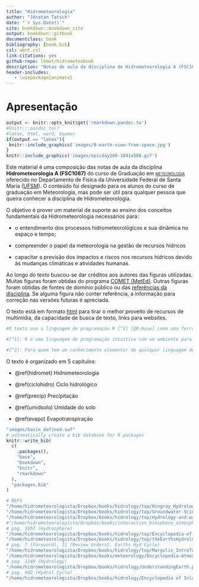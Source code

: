 --- 
title: "Hidrometeorologia"
author: "Jônatan Tatsch"
date: "`r Sys.Date()`"
site: bookdown::bookdown_site
output: bookdown::gitbook
documentclass: book
bibliography: [book.bib]
csl: abnt.csl
link-citations: yes
github-repo: lhmet/hidrometeobook
description: "Notas de aula da disciplina de Hidrometeorologia A (FSC1087) do curso de graduação em Meteorologia da UFSM."
header-includes:
   - \usepackage{animate}
---



# Apresentação {-}




```{r, fig.align='center', echo=FALSE, include=identical(knitr:::pandoc_to(), 'html'),out.width='100%'}

output <- knitr::opts_knit$get('rmarkdown.pandoc.to')
#knitr:::pandoc_to()
#latex, html, word, beamer
if(output == "latex"){
 knitr::include_graphics('images/0-earth-view-from-space.jpg')
}
knitr::include_graphics('images/epicday260-1041x586.gif')
```







Este material é uma composição das notas de aula da disciplina
**Hidrometeorologia A (FSC1087)** do curso de Graduação em [<span style="font-variant:small-caps;">meteorologia</span>](http://w3.ufsm.br/meteorologia/) oferecido no Departamento de Física da Universidade Federal de Santa Maria ([UFSM](http://site.ufsm.br/)). O conteúdo foi designado para os alunos do curso de graduação em Meteorologia, mas pode ser útil para qualquer pessoa que queira conhecer a disciplina de Hidrometeorologia.

O objetivo é prover um material de suporte ao ensino dos conceitos fundamentais da Hidrometeorologia necessários para:

- o entendimento dos processos hidrometeorológicos e sua dinâmica no espaço e tempo; 

- compreender o papel da meteorologia na gestão de recursos hídricos 

- capacitar a previsão dos impactos e riscos nos recursos hídricos devido às mudanças climáticas e atividades humanas.

Ao longo do texto buscou-se dar créditos aos autores das figuras utilizadas. Muitas figuras foram obtidas do programa [COMET (MetEd)](https://www.meted.ucar.edu/). Outras figuras foram obtidas de fontes de domínio público ou das [referências da disciplina](https://ead06.proj.ufsm.br/moodle/pluginfile.php/1504764/mod_resource/content/0/aula-inaugural-2018.pdf). Se alguma figura não conter referência, a informação para correção nas versões futuras é apreciada.

O texto está em formato [html](https://pt.wikipedia.org/wiki/HTML) para tirar o melhor proveito de recursos de multimídia, da capacidade de busca de texto, links para websites. 

```{r, include = FALSE}
#O texto usa a linguagem de programação R [^1] [@R-base] como uma ferramenta pedagógica em exemplos baseados na solução de problemas realísticos. Isto possibilita que os códigos dos exemplos sejam reproduzidos e os resultados visualizados sem quase nenhum conhecimento de R do estudante [^2].

#[^1]: R é uma linguagem de programação intuitiva com um ambiente para análise de dados interativa. E o melhor, é um software gratuito.

#[^2]: Para quem tem um conhecimento elementar de qualquer linguagem de programação, conhecendo um pequeno conjunto de peculiaridades do R, como vetorização e indexação lógica é suficiente para obter uma compreensão básica da maioria dos trechos de código dos exemplos apresentados. Para aprender essas peculiaridades do R você pode consultar o material da disciplina [ADAR](https://lhmet.github.io/adar-ebook/).


```


O texto é organizado em 5 capítulos:

- \@ref(hidromet) Hidrometeorologia

- \@ref(ciclohidro) Ciclo hidrológico

- \@ref(precip) Precipitação

- \@ref(umidsolo) Umidade do solo

- \@ref(evapo) Evapotranspiração





```{r, include=FALSE}
"images/basin_defined.swf"
# automatically create a bib database for R packages
knitr::write_bib(
  c(
    .packages(),
    "base",
    "bookdown",
    "knitr",
    "rmarkdown"
  ),
  "packages.bib"
)
```

```{r, include = FALSE}
# REFS
"/home/hidrometeorologista/Dropbox/books/hidrology/top/Hingray_HydrologyAScienceOfNature/Hydrology_A_ScienceOfNature.pdf"
"/home/hidrometeorologista/Dropbox/books/hidrology/top/Groundwater-Science2012.pdf"
"/home/hidrometeorologista/Dropbox/books/hidrology/top/Hydrology-and-water-resource-systems-analysis-2016.epub"
#"/home/hidrometeorologista/Dropbox/books/interaction_biosphere_atmosphere/ecology/Encyclopedia_of_Ecology.pdf"
# pag. 1957 (Hydrosphere)
"/home/hidrometeorologista/Dropbox/books/hidrology/top/Encyclopedia-of-hydrological-sciences2005.pdf"
"/home/hidrometeorologista/Dropbox/books/hidrology/top/theEarthsHydrologicalCycle_Springer2014_.pdf"
# pag. 7 (Foreword), 11 (Review Underst. Earths Hyd Cycle)
"/home/hidrometeorologista/Dropbox/books/hidrology/top/Margulis_IntroToHydrology/Margulis_Intro_to_Hydrology_2014a_MOD_WET.pdf"
"/home/hidrometeorologista/Dropbox/books/meteorology/Encyclopedia-Atmospheric-Sciences.pdf"
# pag. 1249 (Hydrology)
"/home/hidrometeorologista/Dropbox/books/hidrology/UnderstandingEarth.pdf"
# pag. 402 (Hydrol Cycle)
"/home/hidrometeorologista/Dropbox/books/hidrology/Encyclopedia of Inland Waters"
```


